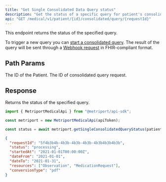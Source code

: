 ```yaml
---
title: "Get Single Consolidated Data Query status"
description: "Get the status of a specific query for patient's consolidated data."
api: "GET /medical/v1/patient/{id}/consolidated/query/{requestId}"
---
```


This endpoint returns the status of the specified query.

To trigger a new query you can
[start a consolidated query](/medical-api/api-reference/fhir/consolidated-data-query-post). The result of the query will be sent through a [Webhook request](/medical-api/handling-data/webhooks#patient-consolidated-data)
in FHIR-compliant format.

## Path Params

<ParamField path="id" type="string" required>
  The ID of the Patient.
</ParamField>

<ParamField path="requestId" type="string" required>
  The ID of consolidated query request.
</ParamField>

## Response

Returns the status of the specified query.

<ResponseExample>

```javascript Metriport SDK
import { MetriportMedicalApi } from "@metriport/api-sdk";

const metriport = new MetriportMedicalApi(apiToken);

const status = await metriport.getSingleConsolidatedQueryStatus(patientId, requestId);
```

</ResponseExample>

<Snippet file="consolidated-query.mdx" />

```json
{
  "requestId": "5f4b3b4b-4b3b-4b3b-4b3b-4b3b4b3b4b3b",
  "status": "processing",
  "startedAt": "2021-01-01T00:00:00Z",
  "dateFrom": "2021-01-01",
  "dateTo": "2021-01-31",
  "resources": ["Observation", "MedicationRequest"],
  "conversionType": "pdf"
}
```
